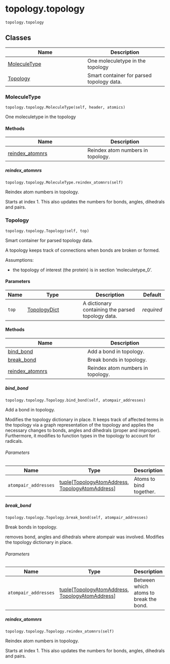 # topology.topology { #kimmdy.topology.topology }

`topology.topology`



## Classes

| Name | Description |
| --- | --- |
| [MoleculeType](#kimmdy.topology.topology.MoleculeType) | One moleculetype in the topology |
| [Topology](#kimmdy.topology.topology.Topology) | Smart container for parsed topology data. |

### MoleculeType { #kimmdy.topology.topology.MoleculeType }

`topology.topology.MoleculeType(self, header, atomics)`

One moleculetype in the topology

#### Methods

| Name | Description |
| --- | --- |
| [reindex_atomnrs](#kimmdy.topology.topology.MoleculeType.reindex_atomnrs) | Reindex atom numbers in topology. |

##### reindex_atomnrs { #kimmdy.topology.topology.MoleculeType.reindex_atomnrs }

`topology.topology.MoleculeType.reindex_atomnrs(self)`

Reindex atom numbers in topology.

Starts at index 1.
This also updates the numbers for bonds, angles, dihedrals and pairs.

### Topology { #kimmdy.topology.topology.Topology }

`topology.topology.Topology(self, top)`

Smart container for parsed topology data.

A topology keeps track of connections when bonds are broken or formed.

Assumptions:

- the topology of interest (the protein) is in section 'moleculetype_0'.

#### Parameters

| Name   | Type                                          | Description                                       | Default    |
|--------|-----------------------------------------------|---------------------------------------------------|------------|
| `top`  | [TopologyDict](`kimmdy.parsing.TopologyDict`) | A dictionary containing the parsed topology data. | _required_ |

#### Methods

| Name | Description |
| --- | --- |
| [bind_bond](#kimmdy.topology.topology.Topology.bind_bond) | Add a bond in topology. |
| [break_bond](#kimmdy.topology.topology.Topology.break_bond) | Break bonds in topology. |
| [reindex_atomnrs](#kimmdy.topology.topology.Topology.reindex_atomnrs) | Reindex atom numbers in topology. |

##### bind_bond { #kimmdy.topology.topology.Topology.bind_bond }

`topology.topology.Topology.bind_bond(self, atompair_addresses)`

Add a bond in topology.

Modifies the topology dictionary in place.
It keeps track of affected terms in the topology via a graph representation of the topology
and applies the necessary changes to bonds, angles and dihedrals (proper and improper).
Furthermore, it modifies to function types in the topology to account for radicals.

###### Parameters

| Name                 | Type                                                                                                                                     | Description             | Default    |
|----------------------|------------------------------------------------------------------------------------------------------------------------------------------|-------------------------|------------|
| `atompair_addresses` | [tuple](`tuple`)\[[TopologyAtomAddress](`kimmdy.utils.TopologyAtomAddress`), [TopologyAtomAddress](`kimmdy.utils.TopologyAtomAddress`)\] | Atoms to bind together. | _required_ |

##### break_bond { #kimmdy.topology.topology.Topology.break_bond }

`topology.topology.Topology.break_bond(self, atompair_addresses)`

Break bonds in topology.

removes bond, angles and dihedrals where atompair was involved.
Modifies the topology dictionary in place.

###### Parameters

| Name                 | Type                                                                                                                                     | Description                            | Default    |
|----------------------|------------------------------------------------------------------------------------------------------------------------------------------|----------------------------------------|------------|
| `atompair_addresses` | [tuple](`tuple`)\[[TopologyAtomAddress](`kimmdy.utils.TopologyAtomAddress`), [TopologyAtomAddress](`kimmdy.utils.TopologyAtomAddress`)\] | Between which atoms to break the bond. | _required_ |

##### reindex_atomnrs { #kimmdy.topology.topology.Topology.reindex_atomnrs }

`topology.topology.Topology.reindex_atomnrs(self)`

Reindex atom numbers in topology.

Starts at index 1.
This also updates the numbers for bonds, angles, dihedrals and pairs.